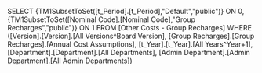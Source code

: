 SELECT {TM1SubsetToSet([t_Period].[t_Period],"Default","public")} ON 0, {TM1SubsetToSet([Nominal Code].[Nominal Code],"Group Recharges","public")} ON 1 FROM [Other Costs - Group Recharges] WHERE ([Version].[Version].[All Versions^Board Version], [Group Recharges].[Group Recharges].[Annual Cost Assumptions], [t_Year].[t_Year].[All Years^Year+1], [Department].[Department].[All Departments], [Admin Department].[Admin Department].[All Admin Departments])